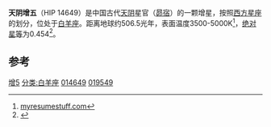{{Starbox short |
| name= 天阴增五
| epoch=[[J2000.0|J2000.0]]
| constell=[[白羊座|白羊座]]
| 星官= [[天阴_(星官)|天阴]] （[[昴宿|昴宿]] ） 
| ra=03<sup>h</sup> 09<sup>m</sup>20.10<sup>s</sup><ref name="wofl" />
| dec= +20° 45' 39.9"<ref name="wofl" />
| spectral=K2 <ref name="myre" />
| appmag_v=6.41
| dist_ly=505.9
| dist_pc= 155.1
| names=  [[依巴谷星表|HIP]] 14649, [[HD星表|HD]] 19549, [[SAO星表|SAO]] 75755, [[波恩星表|BD]] +20°514
}}
'''天阴增五'''（HIP 14649）是中国古代[[天阴_(星官)|天阴]]星官（[[昴宿|昴宿]]）的一颗增星，按照[[星座列表|西方星座]]的划分，位处于[[白羊座|白羊座]]。距离地球约506.5光年，表面温度3500-5000K<ref name="myre">[http://www.myresumestuff.com/hyperspace/starDB/starpage2.php?ID=10274 myresumestuff.com]</ref>，[[绝对星等|绝对星等]]为0.454<ref name="wofl">{{Cite web |url=http://www.wolframalpha.com/input/?i=HIP+14649&lk=1&a=ClashPrefs_*Astronomical.HIP14649- |title=wolframalpha.com |accessdate=2011-10-15 |archive-date=2016-03-04 |archive-url=https://web.archive.org/web/20160304202038/http://www.wolframalpha.com/input/?i=HIP+14649&lk=1&a=ClashPrefs_*Astronomical.HIP14649- |dead-url=no }}</ref>。

==参考==
{{reflist}}

{{白羊座恒星}}
{{星官|天阴|5|6}}
[[分类:天阴_(星官)|增5]]
[[分类:白羊座|分类:白羊座]]
[[分类:HIP天体|014649]]
[[分类:HD和HDE天体|019549]]